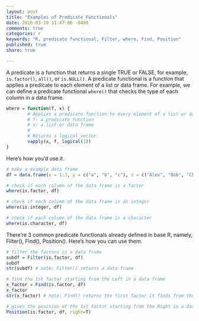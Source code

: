```yaml
---
layout: post
title: "Examples of Predicate Functionals"
date: 2016-03-19 11:47:00 -0400
comments: true
categories: r
keywords: "R, predicate functional, Filter, where, Find, Position"
published: true
share: true

---
```


A predicate is a function that returns a single TRUE or FALSE, for example, `is.factor()`, `all()`, or `is.NULL()`. A predicate functional is a function that applies a predicate to each element of a list or data frame. For example, we can define a predicate functional `where()` that checks the type of each column in a data frame.

```r
where = function(f, x) {
        # Applies a predicate function to every element of a list or data frame.
        # f: a predicate function
        # x: a list or data frame
        #
        # Returns a logical vector.
        vapply(x, f, logical(1))
}
```

Here's how you'd use it.

```r
# make a example data frame
df = data.frame(x = 1:3, y = c("a", "b", "c"), z = c("Alex", "Bob", "Chris"))

# check if each column of the data frame is a factor
where(is.factor, df)

# check if each column of the data frame is an integer
where(is.integer, df)

# check if each column of the data frame is a character
where(is.character, df)
```

There're 3 common predicate functionals already defined in base R, namely, Filter(), Find(), Position(). Here's how you can use them.

```r
# filter the factors in a data frame
subdf = Filter(is.factor, df)
subdf
str(subdf) # note: Filter() returns a data frame

# find the 1st factor starting from the Left in a data frame
x_factor = Find(is.factor, df)
x_factor
str(x_factor) # note: Find() returns the first factor it finds from the left

# gives the position of the 1st factor starting from the Right in a data frame
Position(is.factor, df, right=T)
```